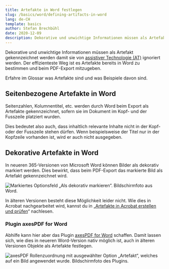 ```yaml
---
title: Artefakte in Word festlegen
slug: /basics/word/defining-artifacts-in-word
lang: de-CH
template: basics
author: Stefan Brechbühl
date: 2020-12-09
description: Dekorative und unwichtige Informationen müssen als Artefakt gekennzeichnet werden damit sie von assistiver Technologie (AT) ignoriert werden. Der effizienteste Weg ist es  Artefakte bereits in Word zu bestimmen und beim PDF-Export mitzugeben.
---
```


Dekorative und unwichtige Informationen müssen als Artefakt gekennzeichnet werden damit sie von [assistiver Technologie (AT)](/de/glossary/#assistive-technologie) ignoriert werden. Der effizienteste Weg ist es Artefakte bereits in Word zu bestimmen und beim PDF-Export mitzugeben.

<NoteMessage>
  Erfahre im Glossar was <Link to="/de/glossary/#Artefakt/">Artefakte</Link> sind und was Beispiele
  davon sind.
</NoteMessage>

## Seitenbezogene Artefakte in Word

Seitenzahlen, Kolumnentitel, etc. werden durch Word beim Export als Artefakte gekennzeichnet, sofern sie im Dokument im Kopf- und der Fusszeile platziert wurden.

Dies bedeutet also auch, dass inhaltlich relevante Inhalte nicht in der Kopf- oder der Fusszeile stehen dürfen. Wenn beispielsweise der Titel nur in der Kopfzeile vorhanden ist, wird er auch nicht ausgegeben.

## Dekorative Artefakte in Word

In neueren 365-Versionen von Microsoft Word können Bilder als dekorativ markiert werden. Dies bewirkt, dass beim PDF-Export das markierte Bild als Artefakt gekennzeichnet wird.

![Markiertes Optionsfeld „Als dekorativ markieren“. Bildschirmfoto aus Word.](word-als-dekorativ-markieren.png)

In älteren Versionen besteht diese Möglichkeit leider nicht. Wie dies in Acrobat nachgearbeitet wird, kannst du in „[Artefakte in Acrobat erstellen und prüfen](/de/basics/acrobat/create-and-check-artifacts-in-acrobat/)“ nachlesen.

### Plugin axesPDF for Word

Abhilfe kann hier aber das Plugin [axesPDF for Word](https://www.axes4.com/axespdf-for-word-ueberblick.html) schaffen. Damit lassen sich, wie dies in neueren Word-Version nativ möglich ist, auch in älteren Versionen Objekte als Artefakte festlegen.

![axesPDF Rollenzuordnung mit ausgewählter Option „Artefakt“, welches auf ein Bild angewendet wurde. Bildschirmfoto des Plugins.](axespdf-artefakt.png)
